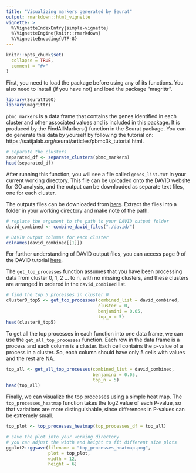 ---
title: "Visualizing markers generated by Seurat"
output: rmarkdown::html_vignette
vignette: >
  %\VignetteIndexEntry{simple-vignette}
  %\VignetteEngine{knitr::rmarkdown}
  %\VignetteEncoding{UTF-8}
---

```{r, include = FALSE}
knitr::opts_chunk$set(
  collapse = TRUE,
  comment = "#>"
)
```

First, you need to load the package before using any of its functions. You also
need to install (if you have not) and load the package "magrittr".
```{r setup}
library(SeuratToGO)
library(magrittr)
```

`pbmc_markers` is a data frame that contains the genes identified in each cluster and other associated values and is included in this package. It is produced by the FindAllMarkers() function in
the Seurat package. You can do generate this data by yourself by following the
tutorial on: https://satijalab.org/seurat/articles/pbmc3k_tutorial.html.
```{r}
# separate the clusters
separated_df <- separate_clusters(pbmc_markers)
head(separated_df)
```

After running this function, you will see a file called `genes_list.txt` in your current working directory. This file can be uploaded onto the DAVID website for GO analysis, and the output can be downloaded as separate text files, one for each cluster. 

The outputs files can be downloaded from [here](https://github.com/dien-n-nguyen/SeuratToGO/blob/master/inst/extdata/david.zip). Extract the files into a folder in your working directory and make note of the path.
```{r}
# replace the argument to the path to your DAVID output folder
david_combined <- combine_david_files("./david/")

# DAVID output columns for each cluster
colnames(david_combined[[1]])
```

For further understanding of DAVID output files, you can access page 9 of the DAVID tutorial [here](https://david.ncifcrf.gov/helps/tutorial.pdf).
 
The `get_top_processes` function assumes that you have been processing data from cluster 0, 1, 2 ... to n, with no missing clusters, and these clusters are arranged in ordered in the `david_combined` list.

```{r}
# find the top 5 processes in cluster 0
cluster0_top5 <- get_top_processes(combined_list = david_combined,
                                   cluster = 0,
                                   benjamini = 0.05,
                                   top_n = 5)
head(cluster0_top5)
```

To get all the top processes in each function into one data frame, we can use the `get_all_top_processes` function. Each row in the data frame is a process and each column is a cluster. Each cell contains the p-value of a process in a cluster. So, each column should have only 5 cells with values and the rest are NA.
```{r}
top_all <- get_all_top_processes(combined_list = david_combined,
                                 benjamini = 0.05,
                                 top_n = 5)
head(top_all)
```

Finally, we can visualize the top processes using a simple heat map. The `top_processes_heatmap` function takes the log2 value of each P-value, so that variations are more distinguishable, since differences in P-values can be extremely small. 
```{r}
top_plot <- top_processes_heatmap(top_processes_df = top_all)

# save the plot into your working directory
# you can adjust the width and height to fit different size plots
ggplot2::ggsave(filename = "top_processes_heatmap.png", 
                plot = top_plot,
                width = 12,
                height = 6)
```


